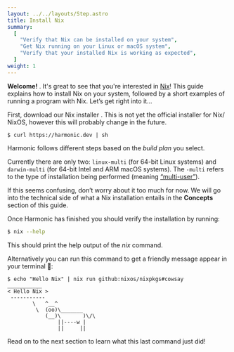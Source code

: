 ```yaml
---
layout: ../../layouts/Step.astro
title: Install Nix
summary:
  [
    "Verify that Nix can be installed on your system",
    "Get Nix running on your Linux or macOS system",
    "Verify that your installed Nix is working as expected",
  ]
weight: 1
---
```



**Welcome!** . It's great to see that you're interested in [Nix]!
This guide explains how to install Nix on your system, followed by a short examples of running a program with Nix.
Let’s get right into it…

<Systems client:only />

First, download our Nix installer <Snippet id="harmonic" show="Harmonic" client:only="react" />.
This is not yet the official installer for Nix/ NixOS, however this will probably change in the future.

```shell
$ curl https://harmonic.dev | sh
```

Harmonic follows different steps based on the *build plan* you select.

Currently there are only two: `linux-multi` (for 64-bit Linux systems) and `darwin-multi` (for 64-bit Intel and ARM macOS systems).
The `-multi` refers to the type of installation being performed (meaning [“multi-user”]).

If this seems confusing, don’t worry about it too much for now.
We will go into the technical side of what a Nix installation entails in the **Concepts** section of this guide.

Once Harmonic has finished you should verify the installation by running:

```bash
$ nix --help
```

This should print the help output of the *nix* command.

Alternatively you can run this command to get a friendly message appear in your terminal 🙂:

```
$ echo "Hello Nix" | nix run github:nixos/nixpkgs#cowsay
___________ 
< Hello Nix >
 ----------- 
        \   ^__^
         \  (oo)\_______
            (__)\       )\/\
                ||----w |
                ||     ||
```

Read on to the next section to learn what this last command just did!

[nix]: https://nixos.org
[detsys]: https://determinate.systems
[“multi-user”]: https://nixos.org/manual/nix/stable/installation/multi-user.html
